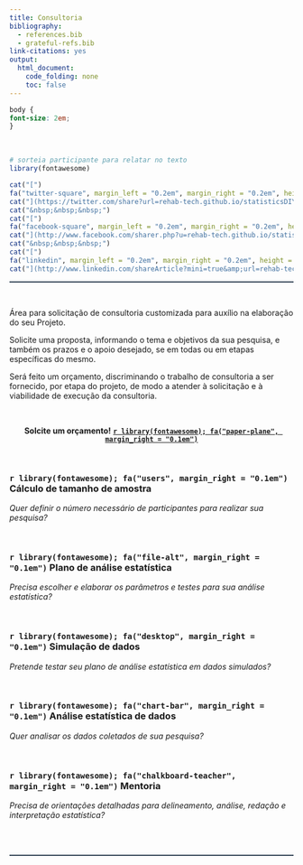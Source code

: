 ```yaml
---
title: Consultoria
bibliography:
  - references.bib
  - grateful-refs.bib
link-citations: yes
output:
  html_document:
    code_folding: none
    toc: false
---
```


```css
body {
font-size: 2em;
}
```

<br>

<p align="right">
```r
# sorteia participante para relatar no texto
library(fontawesome)

cat("[")
fa("twitter-square", margin_left = "0.2em", margin_right = "0.2em", height = "2em", width = "2em")
cat("](https://twitter.com/share?url=rehab-tech.github.io/statisticsDIY/)")
cat("&nbsp;&nbsp;&nbsp;")
cat("[")
fa("facebook-square", margin_left = "0.2em", margin_right = "0.2em", height = "2em", width = "2em")
cat("](http://www.facebook.com/sharer.php?u=rehab-tech.github.io/statisticsDIY/)")
cat("&nbsp;&nbsp;&nbsp;")
cat("[")
fa("linkedin", margin_left = "0.2em", margin_right = "0.2em", height = "2em", width = "2em")
cat("](http://www.linkedin.com/shareArticle?mini=true&amp;url=rehab-tech.github.io/statisticsDIY/)")
```
</p>

<!--script for generating HORIZONTAL LINE-->
<hr style="height:2px;border-width:0;color:#2C3E50;background-color:#2C3E50">

<br>

Área para solicitação de consultoria customizada para auxílio na elaboração do seu Projeto.

Solicite uma proposta, informando o tema e objetivos da sua pesquisa, e também os prazos e o apoio desejado, se em todas ou em etapas específicas do mesmo.

Será feito um orçamento, discriminando o trabalho de consultoria a ser fornecido, por etapa do projeto, de modo a atender à solicitação e à viabilidade de execução da consultoria.

<br>

<center> **Solcite um orçamento!** <a href="mailto:arthur_sf@icloud.com?subject=Orçamento: StatisticsDIY">**`r library(fontawesome); fa("paper-plane", margin_right = "0.1em")` **</a> </center>

<br>

<h3>**`r library(fontawesome); fa("users", margin_right = "0.1em")` Cálculo de tamanho de amostra**</h3>
<p>*Quer definir o número necessário de participantes para realizar sua pesquisa?*</p>

<br>

<h3>**`r library(fontawesome); fa("file-alt", margin_right = "0.1em")` Plano de análise estatística**</h3>
<p>*Precisa escolher e elaborar os parâmetros e testes para sua análise estatística?*</p>

<br>

<h3>**`r library(fontawesome); fa("desktop", margin_right = "0.1em")` Simulação de dados**</h3>
<p>*Pretende testar seu plano de análise estatística em dados simulados?*</p>

<br>

<h3>**`r library(fontawesome); fa("chart-bar", margin_right = "0.1em")` Análise estatística de dados**</h3>
<p>*Quer analisar os dados coletados de sua pesquisa?*</p>

<br>

<h3>**`r library(fontawesome); fa("chalkboard-teacher", margin_right = "0.1em")` Mentoria**</h3>
<p>*Precisa de orientações detalhadas para delineamento, análise, redação e interpretação estatística?*</p>

<br>
<br>

<!--script for generating HORIZONTAL LINE-->
<hr style="height:2px;border-width:0;color:#2C3E50;background-color:#2C3E50">
